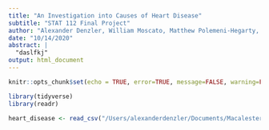 ```yaml
---
title: "An Investigation into Causes of Heart Disease"
subtitle: "STAT 112 Final Project"
author: "Alexander Denzler, William Moscato, Matthew Polemeni-Hegarty, Erik Hager"
date: "10/14/2020"
abstract: |
  "daslfkj"
output: html_document
---
```


```r
knitr::opts_chunk$set(echo = TRUE, error=TRUE, message=FALSE, warning=FALSE)
```

```r
library(tidyverse)
library(readr)
```

```r
heart_disease <- read_csv("/Users/alexanderdenzler/Documents/Macalester/Senior/Module 1/STAT 112/STAT112_Final_Proj/heart.csv")
```



